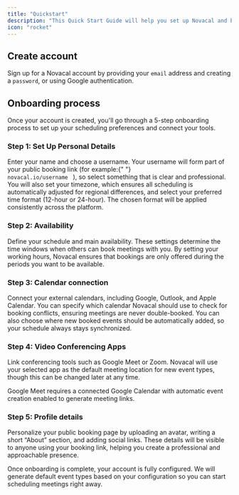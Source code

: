 ```yaml
---
title: "Quickstart"
description: "This Quick Start Guide will help you set up Novacal and begin scheduling meetings in just a few steps. It is designed to give you a clear path from creating your account to sending your first booking link."
icon: "rocket"
---
```


## Create account

Sign up for a Novacal account by providing your `email` address and creating a `password`, or using Google authentication.

## Onboarding process

Once your account is created, you'll go through a 5-step onboarding process to set up your scheduling preferences and connect your tools.

### Step 1: Set Up Personal Details

Enter your name and choose a username. Your username will form part of your public booking link (for example:{" "} <code className="bg-gray-100 px-1 py-0.5 rounded text-sm font-mono"> novacal.io/username </code> ), so select something that is clear and professional. You will also set your timezone, which ensures all scheduling is automatically adjusted for regional differences, and select your preferred time format (12-hour or 24-hour). The chosen format will be applied consistently across the platform.

### Step 2: Availability

Define your schedule and main availability. These settings determine the time windows when others can book meetings with you. By setting your working hours, Novacal ensures that bookings are only offered during the periods you want to be available.

### Step 3: Calendar connection

Connect your external calendars, including Google, Outlook, and Apple Calendar. You can specify which calendar Novacal should use to check for booking conflicts, ensuring meetings are never double-booked. You can also choose where new booked events should be automatically added, so your schedule always stays synchronized.

### Step 4: Video Conferencing Apps

Link conferencing tools such as Google Meet or Zoom. Novacal will use your selected app as the default meeting location for new event types, though this can be changed later at any time.

<Info>
  Google Meet requires a connected Google Calendar with automatic event creation
  enabled to generate meeting links.
</Info>

### Step 5: Profile details

Personalize your public booking page by uploading an avatar, writing a short “About” section, and adding social links. These details will be visible to anyone using your booking link, helping you create a professional and approachable presence.

Once onboarding is complete, your account is fully configured. We will generate default event types based on your configuration so you can start scheduling meetings right away.
